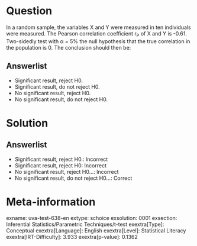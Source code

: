 Question
========

In a random sample, the variables X and Y were measured in ten individuals were measured. The Pearson correlation coefficient r~P~ of X and Y is -0.61. Two-sidedly test with α = 5% the null hypothesis that the true correlation in the population is 0. The conclusion should then be:

Answerlist
----------

* Significant result, reject H0.
* Significant result, do not reject H0.
* No significant result, reject H0.
* No significant result, do not reject H0.

Solution
========

Answerlist
----------

* Significant result, reject H0.: Incorrect
* Significant result, reject H0: Incorrect
* No significant result, reject H0...: Incorrect
* No significant result, do not reject H0...: Correct

Meta-information
================
exname: uva-test-638-en
extype: schoice
exsolution: 0001
exsection: Inferential Statistics/Parametric Techniques/t-test
exextra[Type]: Conceptual
exextra[Language]: English
exextra[Level]: Statistical Literacy
exextra[IRT-Difficulty]: 3.933
exextra[p-value]: 0.1362
